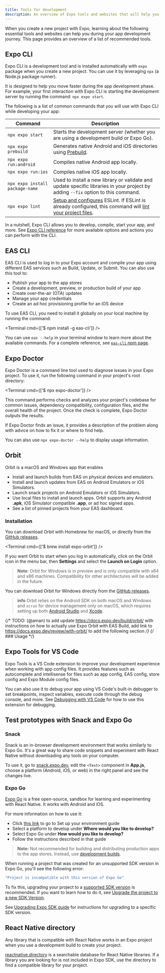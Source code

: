 ```yaml
---
title: Tools for development
description: An overview of Expo tools and websites that will help you during various aspects of your project-building journey.
---
```




When you create a new project with Expo, learning about the following essential tools and websites can help you during your app development journey. This page provides an overview of a list of recommended tools.

## Expo CLI

Expo CLI is a development tool and is installed automatically with `expo` package when you create a new project. You can use it by leveraging `npx` (a Node.js package runner).

It is designed to help you move faster during the app development phase. For example, your first interaction with Expo CLI is starting the development server by running the command: `npx expo start`.

The following is a list of common commands that you will use with Expo CLI while developing your app:

| Command                         | Description                                                                                                                                                      |
| ------------------------------- | ---------------------------------------------------------------------------------------------------------------------------------------------------------------- |
| `npx expo start`                | Starts the development server (whether you are using a development build or Expo Go).                                                                            |
| `npx expo prebuild`             | Generates native Android and iOS directories using [Prebuild](/workflow/prebuild/).                                                                              |
| `npx expo run:android`          | Compiles native Android app locally.                                                                                                                             |
| `npx expo run:ios`              | Compiles native iOS app locally.                                                                                                                                 |
| `npx expo install package-name` | Used to install a new library or validate and update specific libraries in your project by adding `--fix` option to this command.                                |
| `npx expo lint`                 | [Setup and configures](/guides/using-eslint/) ESLint. If ESLint is already configured, this command will [lint your project files](/guides/using-eslint/#usage). |

In a nutshell, Expo CLI allows you to develop, compile, start your app, and more. See [Expo CLI reference](/more/expo-cli/) for more available options and actions you can perform with the CLI.

## EAS CLI

EAS CLI is used to log in to your Expo account and compile your app using different EAS services such as Build, Update, or Submit. You can also use this tool to:

- Publish your app to the app stores
- Create a development, preview, or production build of your app
- Create over-the-air (OTA) updates
- Manage your app credentials
- Create an ad hoc provisioning profile for an iOS device

To use EAS CLI, you need to install it globally on your local machine by running the command:

<Terminal cmd={['$ npm install -g eas-cli']} />

You can use `eas --help` in your terminal window to learn more about the available commands. For a complete reference, see [`eas-cli` npm page](https://www.npmjs.com/package/eas-cli).

## Expo Doctor

Expo Doctor is a command line tool used to diagnose issues in your Expo project. To use it, run the following command in your project's root directory:

<Terminal cmd={['$ npx expo-doctor']} />

This command performs checks and analyzes your project's codebase for common issues, dependency compatibility, configuration files, and the overall health of the project. Once the check is complete, Expo Doctor outputs the results.

If Expo Doctor finds an issue, it provides a description of the problem along with advice on how to fix it or where to find help.

You can also use `npx expo-doctor --help` to display usage information.

## Orbit

Orbit is a macOS and Windows app that enables

- Install and launch builds from EAS on physical devices and emulators.
- Install and launch updates from EAS on Android Emulators or iOS Simulators.
- Launch snack projects on Android Emulators or iOS Simulators.
- Use local files to install and launch apps. Orbit supports any Android **.apk**, iOS Simulator compatible **.app**, or ad hoc signed apps.
- See a list of pinned projects from your EAS dashboard.

<ContentSpotlight file="orbit/basic-features.mp4" />

### Installation

<Tabs>

<Tab label="macOS">

You can download Orbit with Homebrew for macOS, or directly from the [GitHub releases](https://github.com/expo/orbit/releases).

<Terminal cmd={['$ brew install expo-orbit']} />

If you want Orbit to start when you log in automatically, click on the Orbit icon in the menu bar, then **Settings** and select the **Launch on Login** option.

</Tab>

<Tab label="Windows">

> **Note**: Orbit for Windows is in preview and is only compatible with x64 and x86 machines. Compatibility for other architectures will be added in the future.

You can download Orbit for Windows directly from the [GitHub releases](https://github.com/expo/orbit/releases).

</Tab>

</Tabs>

> **info** Orbit relies on the Android SDK on both macOS and Windows and `xcrun` for device management only on macOS, which requires setting up both [Android Studio](/workflow/android-studio-emulator/) and [Xcode](/workflow/ios-simulator/).

{/* TODO: (@aman) to add update https://docs.expo.dev/build/orbit/ with instructions on how to actually use Expo Orbit with EAS Build, add link to https://docs.expo.dev/review/with-orbit/ to add the following section */}
{/* ### Usage */}

## Expo Tools for VS Code

Expo Tools is a VS Code extension to improve your development experience when working with app config files. It provides features such as autocomplete and intellisense for files such as app config, EAS config, store config and Expo Module config files.

<BoxLink
  title="Install Expo Tools VS Code extension"
  description="Use this link to install the extension or search Expo Tools directly in your VS Code editor."
  href="https://marketplace.visualstudio.com/items?itemName=expo.vscode-expo-tools"
  Icon={CodeBrowserIcon}
/>

You can also use it to debug your app using VS Code's built-in debugger to set breakpoints, inspect variables, execute code through the debug console, and more. See [Debugging with VS Code](/debugging/tools/#debugging-with-vs-code) for how to use this extension for debugging.

## Test prototypes with Snack and Expo Go

### Snack

Snack is an in-browser development environment that works similarly to Expo Go. It's a great way to share code snippets and experiment with React Native without downloading any tools on your computer.

To use it, go to [snack.expo.dev](https://snack.expo.dev/), edit the `<Text>` component in **App.js**, choose a platform (Android, iOS, or web) in the right panel and see the changes live.

### Expo Go

[Expo Go](https://expo.dev/go) is a free open-source, sandbox for learning and experimenting with React Native. It works with Android and iOS.

For more information on how to use it:

- Click [this link](/get-started/set-up-your-environment/?mode=expo-go) to go to Set up your environment guide
- Select a platform to develop under **Where would you like to develop?**
- Select Expo Go under **How would you like to develop?**
- Follow the instructions described in that guide

> **Note:** Not recommended for building and distributing production apps to the app stores. Instead, use [development builds](/get-started/set-up-your-environment/?mode=development-build).

<Collapsible summary="What if I open a project with an unsupported SDK version?">

When running a project that was created for an unsupported SDK version in Expo Go, you'll see the following error:

```sh
"Project is incompatible with this version of Expo Go"
```

To fix this, upgrading your project to a [supported SDK version](/versions/latest/#each-expo-sdk-version-depends-on-a-react-native-version) is recommended. If you want to learn how to do it, see [Upgrade the project to a new SDK Version](#how-do-i-upgrade-my-project-from).

</Collapsible>

<Collapsible summary="How do I upgrade my project from an unsupported SDK version?">

See [Upgrading Expo SDK guide](/workflow/upgrading-expo-sdk-walkthrough) for instructions for upgrading to a specific SDK version.

</Collapsible>

## React Native directory

Any library that is compatible with React Native works in an Expo project when you use a development build to create your project.

[reactnative.directory](https://reactnative.directory/) is a searchable database for React Native libraries. If a library you are looking for is not included in Expo SDK, use the directory to find a compatible library for your project.

<BoxLink
  title="Use libraries"
  description="See this guide to learn more about the difference between React Native core libraries, Expo SDK libraries, and third-party libraries. It also explains how to determine third-party library compatibility."
  href="/workflow/using-libraries/"
  Icon={BookOpen02Icon}
/>
